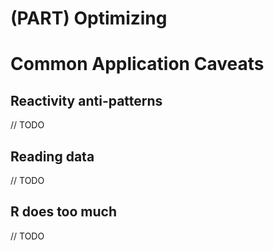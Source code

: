 # (PART) Optimizing {-}

# Common Application Caveats {#optim-caveat}

## Reactivity anti-patterns

// TODO 

## Reading data 

// TODO 

## R does too much 

// TODO 